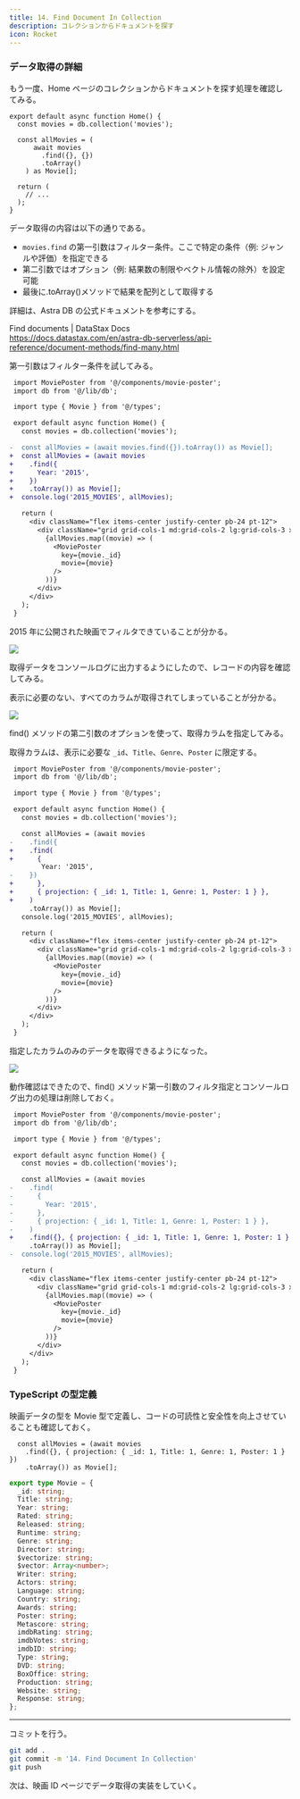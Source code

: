 ```yaml
---
title: 14. Find Document In Collection
description: コレクションからドキュメントを探す
icon: Rocket
---
```


### データ取得の詳細

もう一度、Home ページのコレクションからドキュメントを探す処理を確認してみる。

```tsx title="src/app/page.tsx（抜粋）"
export default async function Home() {
  const movies = db.collection('movies');

  const allMovies = (
      await movies
        .find({}, {})
        .toArray()
    ) as Movie[];

  return (
    // ...
  );
}
```

データ取得の内容は以下の通りである。

- `movies.find` の第一引数はフィルター条件。ここで特定の条件（例: ジャンルや評価）を指定できる
- 第二引数ではオプション（例: 結果数の制限やベクトル情報の除外）を設定可能
- 最後に.toArray()メソッドで結果を配列として取得する

詳細は、Astra DB の公式ドキュメントを参考にする。

Find documents | DataStax Docs<br />
https://docs.datastax.com/en/astra-db-serverless/api-reference/document-methods/find-many.html

第一引数はフィルター条件を試してみる。

```diff title="src/app/page.tsx"
 import MoviePoster from '@/components/movie-poster';
 import db from '@/lib/db';

 import type { Movie } from '@/types';

 export default async function Home() {
   const movies = db.collection('movies');

-  const allMovies = (await movies.find({}).toArray()) as Movie[];
+  const allMovies = (await movies
+    .find({
+      Year: '2015',
+    })
+    .toArray()) as Movie[];
+  console.log('2015_MOVIES', allMovies);

   return (
     <div className="flex items-center justify-center pb-24 pt-12">
       <div className="grid grid-cols-1 md:grid-cols-2 lg:grid-cols-3 xl:grid-cols-4 gap-10">
         {allMovies.map((movie) => (
           <MoviePoster
             key={movie._id}
             movie={movie}
           />
         ))}
       </div>
     </div>
   );
 }
```

2015 年に公開された映画でフィルタできていることが分かる。

![](/hands-on/02-movie-recommendations-app/14_find_document_in_collection/filterd_year_2015.png)

取得データをコンソールログに出力するようにしたので、レコードの内容を確認してみる。

表示に必要のない、すべてのカラムが取得されてしまっていることが分かる。

![](/hands-on/02-movie-recommendations-app/14_find_document_in_collection/filterd_year_2015_in_console_logs.png)

find() メソッドの第二引数のオプションを使って、取得カラムを指定してみる。

取得カラムは、表示に必要な `_id`、`Title`、`Genre`、`Poster` に限定する。

```diff title="src/app/page.tsx"
 import MoviePoster from '@/components/movie-poster';
 import db from '@/lib/db';

 import type { Movie } from '@/types';

 export default async function Home() {
   const movies = db.collection('movies');

   const allMovies = (await movies
-    .find({
+    .find(
+      {
        Year: '2015',
-    })
+      },
+      { projection: { _id: 1, Title: 1, Genre: 1, Poster: 1 } },
+    )
     .toArray()) as Movie[];
   console.log('2015_MOVIES', allMovies);

   return (
     <div className="flex items-center justify-center pb-24 pt-12">
       <div className="grid grid-cols-1 md:grid-cols-2 lg:grid-cols-3 xl:grid-cols-4 gap-10">
         {allMovies.map((movie) => (
           <MoviePoster
             key={movie._id}
             movie={movie}
           />
         ))}
       </div>
     </div>
   );
 }
```

指定したカラムのみのデータを取得できるようになった。

![](/hands-on/02-movie-recommendations-app/14_find_document_in_collection/filterd_column_in_console_logs.png)

動作確認はできたので、find() メソッド第一引数のフィルタ指定とコンソールログ出力の処理は削除しておく。

```diff title="src/app/page.tsx"
 import MoviePoster from '@/components/movie-poster';
 import db from '@/lib/db';

 import type { Movie } from '@/types';

 export default async function Home() {
   const movies = db.collection('movies');

   const allMovies = (await movies
-    .find(
-      {
-        Year: '2015',
-      },
-      { projection: { _id: 1, Title: 1, Genre: 1, Poster: 1 } },
-    )
+    .find({}, { projection: { _id: 1, Title: 1, Genre: 1, Poster: 1 } })
     .toArray()) as Movie[];
-  console.log('2015_MOVIES', allMovies);

   return (
     <div className="flex items-center justify-center pb-24 pt-12">
       <div className="grid grid-cols-1 md:grid-cols-2 lg:grid-cols-3 xl:grid-cols-4 gap-10">
         {allMovies.map((movie) => (
           <MoviePoster
             key={movie._id}
             movie={movie}
           />
         ))}
       </div>
     </div>
   );
 }
```

### TypeScript の型定義

映画データの型を Movie 型で定義し、コードの可読性と安全性を向上させていることも確認しておく。

```tsx title="src/app/page.tsx（抜粋）"
  const allMovies = (await movies
    .find({}, { projection: { _id: 1, Title: 1, Genre: 1, Poster: 1 } })
    .toArray()) as Movie[];
```

```ts title="src/types.ts"
export type Movie = {
  _id: string;
  Title: string;
  Year: string;
  Rated: string;
  Released: string;
  Runtime: string;
  Genre: string;
  Director: string;
  $vectorize: string;
  $vector: Array<number>;
  Writer: string;
  Actors: string;
  Language: string;
  Country: string;
  Awards: string;
  Poster: string;
  Metascore: string;
  imdbRating: string;
  imdbVotes: string;
  imdbID: string;
  Type: string;
  DVD: string;
  BoxOffice: string;
  Production: string;
  Website: string;
  Response: string;
};
```

---

コミットを行う。

```bash title="Terminal"
git add .
git commit -m '14. Find Document In Collection'
git push
```

次は、映画 ID ページでデータ取得の実装をしていく。
